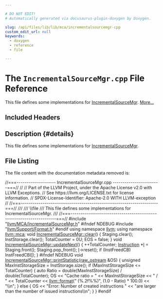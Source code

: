 ```yaml
---

# DO NOT EDIT!
# Automatically generated via docusaurus-plugin-doxygen by Doxygen.

slug: /api/files/lib/lib/mca/incrementalsourcemgr-cpp
custom_edit_url: null
keywords:
  - doxygen
  - reference
  - file

---
```





# The `IncrementalSourceMgr.cpp` File Reference

<DoxygenPage pluginConfig={pluginConfig}>

This file defines some implementations for <a href="/docs/api/classes/llvm/mca/incrementalsourcemgr">IncrementalSourceMgr</a>. <a href="#details">More...</a>

## Included Headers

<IncludesList>
<IncludesListItem
  filePath="llvm/MCA/IncrementalSourceMgr.h"
  permalink="/docs/api/files/include/include/llvm/include/llvm/mca/incrementalsourcemgr-h"
  isLocal="true" />
<IncludesListItem
  filePath="llvm/Support/Format.h"
  permalink="/docs/api/files/include/include/llvm/include/llvm/support/format-h"
  isLocal="true" />
</IncludesList>

## Description {#details}

This file defines some implementations for <a href="/docs/api/classes/llvm/mca/incrementalsourcemgr">IncrementalSourceMgr</a>.

## File Listing

The file content with the documentation metadata removed is:

<ProgramListing>

<Link id="l00001" /><CodeLine lineNumber="1"><Highlight kind="comment">//===-------------------- IncrementalSourceMgr.cpp ------------------------===//</Highlight><Highlight kind="normal"></Highlight></CodeLine>
<Link id="l00002" /><CodeLine lineNumber="2"><Highlight kind="normal"></Highlight><Highlight kind="comment">//</Highlight><Highlight kind="normal"></Highlight></CodeLine>
<Link id="l00003" /><CodeLine lineNumber="3"><Highlight kind="normal"></Highlight><Highlight kind="comment">// Part of the LLVM Project, under the Apache License v2.0 with LLVM Exceptions.</Highlight><Highlight kind="normal"></Highlight></CodeLine>
<Link id="l00004" /><CodeLine lineNumber="4"><Highlight kind="normal"></Highlight><Highlight kind="comment">// See https://llvm.org/LICENSE.txt for license information.</Highlight><Highlight kind="normal"></Highlight></CodeLine>
<Link id="l00005" /><CodeLine lineNumber="5"><Highlight kind="normal"></Highlight><Highlight kind="comment">// SPDX-License-Identifier: Apache-2.0 WITH LLVM-exception</Highlight><Highlight kind="normal"></Highlight></CodeLine>
<Link id="l00006" /><CodeLine lineNumber="6"><Highlight kind="normal"></Highlight><Highlight kind="comment">//</Highlight><Highlight kind="normal"></Highlight></CodeLine>
<Link id="l00007" /><CodeLine lineNumber="7"><Highlight kind="normal"></Highlight><Highlight kind="comment">//===----------------------------------------------------------------------===//</Highlight><Highlight kind="comment"></Highlight></CodeLine>
<Link id="l00008" /><CodeLine lineNumber="8"><Highlight kind="comment">///</Highlight></CodeLine>
<Link id="l00009" /><CodeLine lineNumber="9"><Highlight kind="comment">/// \\file</Highlight></CodeLine>
<Link id="l00010" /><CodeLine lineNumber="10"><Highlight kind="comment">/// This file defines some implementations for IncrementalSourceMgr.</Highlight></CodeLine>
<Link id="l00011" /><CodeLine lineNumber="11"><Highlight kind="comment">///</Highlight><Highlight kind="normal"></Highlight></CodeLine>
<Link id="l00012" /><CodeLine lineNumber="12"><Highlight kind="normal"></Highlight><Highlight kind="comment">//===----------------------------------------------------------------------===//</Highlight><Highlight kind="normal"></Highlight></CodeLine>
<Link id="l00013" /><CodeLine lineNumber="13"><Highlight kind="normal"></Highlight></CodeLine>
<Link id="l00014" /><CodeLine lineNumber="14"><Highlight kind="normal"></Highlight><Highlight kind="preprocessor">#include &quot;<a href="/docs/api/files/include/include/llvm/include/llvm/mca/incrementalsourcemgr-h">llvm/MCA/IncrementalSourceMgr.h</a>&quot;</Highlight><Highlight kind="normal"></Highlight></CodeLine>
<Link id="l00015" /><CodeLine lineNumber="15"><Highlight kind="normal"></Highlight><Highlight kind="preprocessor">#ifndef NDEBUG</Highlight><Highlight kind="normal"></Highlight></CodeLine>
<Link id="l00016" /><CodeLine lineNumber="16"><Highlight kind="normal"></Highlight><Highlight kind="preprocessor">#include &quot;<a href="/docs/api/files/include/include/llvm/include/llvm/support/format-h">llvm/Support/Format.h</a>&quot;</Highlight><Highlight kind="normal"></Highlight></CodeLine>
<Link id="l00017" /><CodeLine lineNumber="17"><Highlight kind="normal"></Highlight><Highlight kind="preprocessor">#endif</Highlight><Highlight kind="normal"></Highlight></CodeLine>
<Link id="l00018" /><CodeLine lineNumber="18"><Highlight kind="normal"></Highlight></CodeLine>
<Link id="l00019" /><CodeLine lineNumber="19"><Highlight kind="normal"></Highlight><Highlight kind="keyword">using namespace </Highlight><Highlight kind="normal"><a href="/docs/api/namespaces/llvm">llvm</a>;</Highlight></CodeLine>
<Link id="l00020" /><CodeLine lineNumber="20"><Highlight kind="normal"></Highlight><Highlight kind="keyword">using namespace </Highlight><Highlight kind="normal"><a href="/docs/api/namespaces/llvm/mca">llvm::mca</a>;</Highlight></CodeLine>
<Link id="l00021" /><CodeLine lineNumber="21"><Highlight kind="normal"></Highlight></CodeLine>
<Link id="l00022" /><CodeLine lineNumber="22" lineLink="/docs/api/classes/llvm/mca/incrementalsourcemgr/#aac1bf46c1b8d46f2675e857ff328b2e1"><Highlight kind="normal"></Highlight><Highlight kind="keywordtype">void</Highlight><Highlight kind="normal"> <a href="/docs/api/classes/llvm/mca/incrementalsourcemgr/#aac1bf46c1b8d46f2675e857ff328b2e1">IncrementalSourceMgr::clear</a>() &#123;</Highlight></CodeLine>
<Link id="l00023" /><CodeLine lineNumber="23"><Highlight kind="normal">  Staging.clear();</Highlight></CodeLine>
<Link id="l00024" /><CodeLine lineNumber="24"><Highlight kind="normal">  InstStorage.clear();</Highlight></CodeLine>
<Link id="l00025" /><CodeLine lineNumber="25"><Highlight kind="normal">  TotalCounter = 0U;</Highlight></CodeLine>
<Link id="l00026" /><CodeLine lineNumber="26"><Highlight kind="normal">  EOS = </Highlight><Highlight kind="keyword">false</Highlight><Highlight kind="normal">;</Highlight></CodeLine>
<Link id="l00027" /><CodeLine lineNumber="27"><Highlight kind="normal">&#125;</Highlight></CodeLine>
<Link id="l00028" /><CodeLine lineNumber="28"><Highlight kind="normal"></Highlight></CodeLine>
<Link id="l00029" /><CodeLine lineNumber="29" lineLink="/docs/api/classes/llvm/mca/incrementalsourcemgr/#ae7e7a65dca58ec0969862ae9fe6ba64e"><Highlight kind="normal"></Highlight><Highlight kind="keywordtype">void</Highlight><Highlight kind="normal"> <a href="/docs/api/classes/llvm/mca/incrementalsourcemgr/#ae7e7a65dca58ec0969862ae9fe6ba64e">IncrementalSourceMgr::updateNext</a>() &#123;</Highlight></CodeLine>
<Link id="l00030" /><CodeLine lineNumber="30"><Highlight kind="normal">  ++TotalCounter;</Highlight></CodeLine>
<Link id="l00031" /><CodeLine lineNumber="31"><Highlight kind="normal">  <a href="/docs/api/classes/llvm/mca/instruction">Instruction</a> &#42;<a href="/docs/api/files/lib/lib/support/md5-cpp/#ac0eafdc9ee161b71e7af98af736952fd">I</a> = Staging.front();</Highlight></CodeLine>
<Link id="l00032" /><CodeLine lineNumber="32"><Highlight kind="normal">  Staging.pop&#95;front();</Highlight></CodeLine>
<Link id="l00033" /><CodeLine lineNumber="33"><Highlight kind="normal">  <a href="/docs/api/files/lib/lib/support/md5-cpp/#ac0eafdc9ee161b71e7af98af736952fd">I</a>-&gt;reset();</Highlight></CodeLine>
<Link id="l00034" /><CodeLine lineNumber="34"><Highlight kind="normal"></Highlight></CodeLine>
<Link id="l00035" /><CodeLine lineNumber="35"><Highlight kind="normal">  </Highlight><Highlight kind="keywordflow">if</Highlight><Highlight kind="normal"> (InstFreedCB)</Highlight></CodeLine>
<Link id="l00036" /><CodeLine lineNumber="36"><Highlight kind="normal">    InstFreedCB(<a href="/docs/api/files/lib/lib/support/md5-cpp/#ac0eafdc9ee161b71e7af98af736952fd">I</a>);</Highlight></CodeLine>
<Link id="l00037" /><CodeLine lineNumber="37"><Highlight kind="normal">&#125;</Highlight></CodeLine>
<Link id="l00038" /><CodeLine lineNumber="38"><Highlight kind="normal"></Highlight></CodeLine>
<Link id="l00039" /><CodeLine lineNumber="39"><Highlight kind="normal"></Highlight><Highlight kind="preprocessor">#ifndef NDEBUG</Highlight><Highlight kind="normal"></Highlight></CodeLine>
<Link id="l00040" /><CodeLine lineNumber="40" lineLink="/docs/api/classes/llvm/mca/incrementalsourcemgr/#a55086232b62ba76e882e380ca1e4576a"><Highlight kind="normal"></Highlight><Highlight kind="keywordtype">void</Highlight><Highlight kind="normal"> <a href="/docs/api/classes/llvm/mca/incrementalsourcemgr/#a55086232b62ba76e882e380ca1e4576a">IncrementalSourceMgr::printStatistic</a>(<a href="/docs/api/classes/llvm/raw-ostream">raw&#95;ostream</a> &amp;OS) &#123;</Highlight></CodeLine>
<Link id="l00041" /><CodeLine lineNumber="41"><Highlight kind="normal">  </Highlight><Highlight kind="keywordtype">unsigned</Highlight><Highlight kind="normal"> MaxInstStorageSize = InstStorage.size();</Highlight></CodeLine>
<Link id="l00042" /><CodeLine lineNumber="42"><Highlight kind="normal">  </Highlight><Highlight kind="keywordflow">if</Highlight><Highlight kind="normal"> (MaxInstStorageSize &lt;= TotalCounter) &#123;</Highlight></CodeLine>
<Link id="l00043" /><CodeLine lineNumber="43"><Highlight kind="normal">    </Highlight><Highlight kind="keyword">auto</Highlight><Highlight kind="normal"> Ratio = double(MaxInstStorageSize) / double(TotalCounter);</Highlight></CodeLine>
<Link id="l00044" /><CodeLine lineNumber="44"><Highlight kind="normal">    OS &lt;&lt; </Highlight><Highlight kind="stringliteral">&quot;Cache ratio = &quot;</Highlight><Highlight kind="normal"> &lt;&lt; MaxInstStorageSize &lt;&lt; </Highlight><Highlight kind="stringliteral">&quot; / &quot;</Highlight><Highlight kind="normal"> &lt;&lt; TotalCounter</Highlight></CodeLine>
<Link id="l00045" /><CodeLine lineNumber="45"><Highlight kind="normal">       &lt;&lt; <a href="/docs/api/namespaces/llvm/#a939bc2108d47080767f0c06ba56caec7">llvm::format</a>(</Highlight><Highlight kind="stringliteral">&quot; (%.2f%%)&quot;</Highlight><Highlight kind="normal">, (1.0 - Ratio) &#42; 100.0) &lt;&lt; </Highlight><Highlight kind="stringliteral">&quot;\\n&quot;</Highlight><Highlight kind="normal">;</Highlight></CodeLine>
<Link id="l00046" /><CodeLine lineNumber="46"><Highlight kind="normal">  &#125; </Highlight><Highlight kind="keywordflow">else</Highlight><Highlight kind="normal"> &#123;</Highlight></CodeLine>
<Link id="l00047" /><CodeLine lineNumber="47"><Highlight kind="normal">    OS &lt;&lt; </Highlight><Highlight kind="stringliteral">&quot;Error: Number of created instructions &quot;</Highlight><Highlight kind="normal"></Highlight></CodeLine>
<Link id="l00048" /><CodeLine lineNumber="48"><Highlight kind="normal">       &lt;&lt; </Highlight><Highlight kind="stringliteral">&quot;are larger than the number of issued instructions\\n&quot;</Highlight><Highlight kind="normal">;</Highlight></CodeLine>
<Link id="l00049" /><CodeLine lineNumber="49"><Highlight kind="normal">  &#125;</Highlight></CodeLine>
<Link id="l00050" /><CodeLine lineNumber="50"><Highlight kind="normal">&#125;</Highlight></CodeLine>
<Link id="l00051" /><CodeLine lineNumber="51"><Highlight kind="normal"></Highlight><Highlight kind="preprocessor">#endif</Highlight></CodeLine>

</ProgramListing>


</DoxygenPage>
